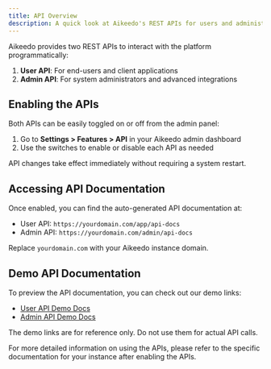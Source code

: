 ```yaml
---
title: API Overview
description: A quick look at Aikeedo's REST APIs for users and administrators
---
```


Aikeedo provides two REST APIs to interact with the platform programmatically:

1. **User API**: For end-users and client applications
2. **Admin API**: For system administrators and advanced integrations

## Enabling the APIs

Both APIs can be easily toggled on or off from the admin panel:

1. Go to **Settings > Features > API** in your Aikeedo admin dashboard
2. Use the switches to enable or disable each API as needed

<Note>
  API changes take effect immediately without requiring a system restart.
</Note>

## Accessing API Documentation

Once enabled, you can find the auto-generated API documentation at:

- User API: `https://yourdomain.com/app/api-docs`
- Admin API: `https://yourdomain.com/admin/api-docs`

Replace `yourdomain.com` with your Aikeedo instance domain.

## Demo API Documentation

To preview the API documentation, you can check out our demo links:

- [User API Demo Docs](https://demo.aikeedo.com/app/api-docs)
- [Admin API Demo Docs](https://demo.aikeedo.com/admin/api-docs)

<Warning>
  The demo links are for reference only. Do not use them for actual API calls.
</Warning>

For more detailed information on using the APIs, please refer to the specific documentation for your instance after enabling the APIs.
